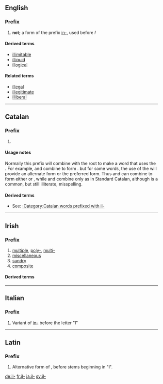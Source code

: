 {{also|il|IL|-il-|.il|îl}}
==English==

===Prefix===
{{en-prefix}}

# '''not'''; a form of the prefix [[in-]], used before ''l''

====Derived terms====
* [[illimitable]] {{qualifier|possibly from French}}
* [[illiquid]] {{qualifier|possibly from French}}
* [[illogical]]

====Related terms====
<!-- These terms originated outside English, and so are NOT a product of the English prefix -->
* [[illegal]]
* [[illegitimate]]
* [[illiberal]]

----

==Catalan==

===Prefix===
{{infl|ca|prefix}}

# {{ca-form of|Form used before a root beginning with the letter ''l''|in-}}

====Usage notes====
Normally this prefix will combine with the root to make a word that uses the {{term|lang=ca|ela geminada}}.  For example, {{term|lang=ca|il-}} and {{term|lang=ca|legal}} combine to form {{term|lang=ca|il·legal}}.  but for some words, the use of the {{term|lang=ca|ela palatal}} will provide an alternate form or the preferred form.  Thus {{term||il-}} and {{term|lang=ca|legible}} can combine to form either {{term|lang=ca|illegible}} or {{term|lang=ca|il·legible}}, while {{term||il-}} and {{term|lang=ca|letrat||literate}} combine only as {{term|lang=ca|illetrat||illiterate}} in Standard Catalan, although {{term|lang=ca|il·letrat}} is a common, but still illiterate, misspelling.

====Derived terms====
* See: [[:Category:Catalan words prefixed with il-]]

----

==Irish==

===Prefix===
{{infl|ga|prefix}}

# [[multiple]], [[poly-]], [[multi-]]
# [[miscellaneous]]
# [[sundry]]
# [[composite]]

====Derived terms====
{{prefixsee|ga}}

----
==Italian==

===Prefix===
{{infl|it|prefix}}

# Variant of [[in-]] before the letter "l"

----
==Latin==

===Prefix===
{{infl|la|prefix}}

# Alternative form of {{form of|in-}}, before stems beginning in "l".

[[de:il-]]
[[fr:il-]]
[[ja:il-]]
[[sv:il-]]